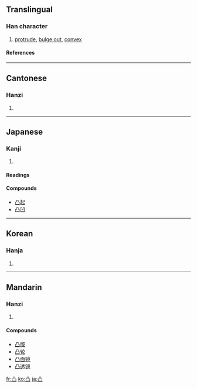 ==Translingual==
===Han character===
{{Han char|rad=凵|as=03|sn=5|four=7777<sub>7</sub>|canj=月尸尸 (BSS)}}
# [[protrude]], [[bulge out]], [[convex]]
====References====
{{Han ref|kx=0135.090|dkj=01809|dj=0301.050|hdz=10307.060|uh=51F8|ud=20984|bh=A559|bd=42329}}
----
==Cantonese==
===Hanzi===
{{yue-hanzi|jyut=|y=[[dat6]]}}
# {{defn|Cantonese}}
----
==Japanese==
===Kanji===
{{ja-kanji|grade=|rs=凵03}}
# {{defn|Japanese}} 
====Readings====
{{ja-readings|on=[[とつ]] (totsu)|kun=[[でこ]] (deko)}}

====Compounds====
*[[凸起]]
*[[凸凹]]
----
==Korean==
===Hanja===
{{ko-hanja|hangeul=[[철]], [[돌]]|rv=cheol, dol|mr=ch'ŏl, tol}}
# {{defn|Korean}}
----
==Mandarin==
===Hanzi===
{{cmn-hanzi|pin=[[tū]] ([[tu1]])|wg=[[t'u1|t'u<sup>1</sup>]]}}
# {{defn|Mandarin}}

====Compounds====
*[[凸版]]
*[[凸轮]]
*[[凸面镜]]
*[[凸透镜]]

[[fr:凸]]
[[ko:凸]]
[[ja:凸]]